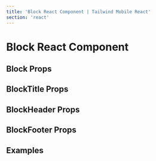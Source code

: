 ```yaml
---
title: 'Block React Component | Tailwind Mobile React'
section: 'react'
---
```



# Block React Component

## Block Props

<BlockProps />

## BlockTitle Props

<BlockTitleProps />

## BlockHeader Props

<BlockHeaderProps />

## BlockFooter Props

<BlockFooterProps />

## Examples

<BlockExample />
